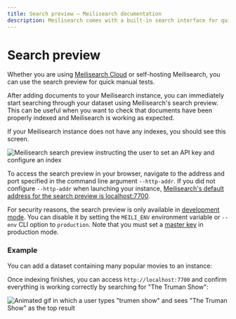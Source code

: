 ```yaml
---
title: Search preview — Meilisearch documentation
description: Meilisearch comes with a built-in search interface for quick testing during development.
---
```


# Search preview

Whether you are using [Meilisearch Cloud](https://www.meilisearch.com/cloud?utm_campaign=oss&utm_source=docs&utm_medium=search-preview) or self-hosting Meilisearch, you can use the search preview for quick manual tests.

After adding documents to your Meilisearch instance, you can immediately start searching through your dataset using Meilisearch's search preview. This can be useful when you want to check that documents have been properly indexed and Meilisearch is working as expected.

If your Meilisearch instance does not have any indexes, you should see this screen.

![Meilisearch search preview instructing the user to set an API key and configure an index](/assets/images/search_preview/no_documents.png)

To access the search preview in your browser, navigate to the address and port specified in the command line argument `--http-addr`. If you did not configure `--http-addr` when launching your instance, [Meilisearch's default address for the search preview is localhost:7700](/learn/configuration/instance_options#http-address--port-binding).

For security reasons, the search preview is only available in [development mode](/learn/configuration/instance_options#environment). You can disable it by setting the `MEILI_ENV` environment variable or `--env` CLI option to `production`. Note that you must set a [master key](/learn/configuration/instance_options#master-key) in production mode.

### Example

You can add a dataset containing many popular movies to an instance:

<CodeSamples id="add_movies_json_1" />

Once indexing finishes, you can access `http://localhost:7700` and confirm everything is working correctly by searching for "The Truman Show":

![Animated gif in which a user types "trumen show" and sees "The Truman Show" as the top result](/assets/images/search_preview/trumen.gif)
